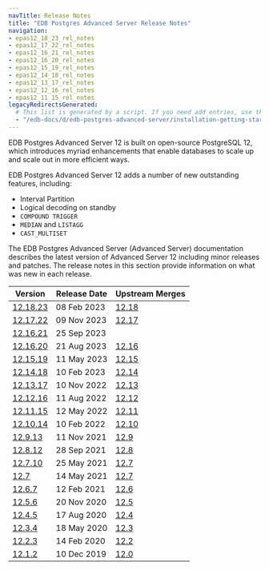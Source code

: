 ```yaml
---
navTitle: Release Notes
title: "EDB Postgres Advanced Server Release Notes"
navigation:
- epas12_18_23_rel_notes
- epas12_17_22_rel_notes
- epas12_16_21_rel_notes
- epas12_16_20_rel_notes
- epas12_15_19_rel_notes
- epas12_14_18_rel_notes
- epas12_13_17_rel_notes
- epas12_12_16_rel_notes
- epas12_11_15_rel_notes
legacyRedirectsGenerated:
  # This list is generated by a script. If you need add entries, use the `legacyRedirects` key.
  - "/edb-docs/d/edb-postgres-advanced-server/installation-getting-started/release-notes/12/toc.html"
---
```


EDB Postgres Advanced Server 12 is built on open-source PostgreSQL 12, which introduces myriad enhancements that enable databases to scale up and scale out in more efficient ways. 

EDB Postgres Advanced Server 12 adds a number of new outstanding features, including:

- Interval Partition
- Logical decoding on standby
- `COMPOUND TRIGGER`
- `MEDIAN` and `LISTAGG`
- `CAST_MULTISET`

The EDB Postgres Advanced Server (Advanced Server) documentation describes the latest version of Advanced Server 12 including minor releases and patches. The release notes in this section provide information on what was new in each release. 

|                  Version                  | Release Date |                        Upstream Merges                         |
| ----------------------------------------- | ------------ | -------------------------------------------------------------- |
| [12.18.23](epas12_18_23_rel_notes.mdx)    | 08 Feb 2023  | [12.18](https://www.postgresql.org/docs/12/release-12-18.html) |
| [12.17.22](epas12_17_22_rel_notes.mdx)    | 09 Nov 2023  | [12.17](https://www.postgresql.org/docs/12/release-12-17.html) |
| [12.16.21](epas12_16_21_rel_notes.mdx)    | 25 Sep 2023  |                                                                |
| [12.16.20](epas12_16_20_rel_notes.mdx)    | 21 Aug 2023  | [12.16](https://www.postgresql.org/docs/12/release-12-16.html) |
| [12.15.19](epas12_15_19_rel_notes.mdx)    | 11 May 2023  | [12.15](https://www.postgresql.org/docs/12/release-12-15.html) |
| [12.14.18](epas12_14_18_rel_notes.mdx)    | 10 Feb 2023  | [12.14](https://www.postgresql.org/docs/12/release-12-14.html) |
| [12.13.17](epas12_13_17_rel_notes.mdx)    | 10 Nov 2022  | [12.13](https://www.postgresql.org/docs/12/release-12-13.html) |
| [12.12.16](epas12_12_16_rel_notes.mdx)    | 11 Aug 2022  | [12.12](https://www.postgresql.org/docs/12/release-12-12.html) |
| [12.11.15](epas12_11_15_rel_notes.mdx)    | 12 May 2022  | [12.11](https://www.postgresql.org/docs/12/release-12-11.html) |
| [12.10.14](05_epas12.10.14_rel_notes.mdx) | 10 Feb 2022  | [12.10](https://www.postgresql.org/docs/12/release-12-10.html) |
| [12.9.13](06_epas12.9.13_rel_notes.mdx)   | 11 Nov 2021  | [12.9](https://www.postgresql.org/docs/12/release-12-9.html)   |
| [12.8.12](07_epas12.8.12_rel_notes.mdx)   | 28 Sep 2021  | [12.8](https://www.postgresql.org/docs/12/release-12-8.html)   |
| [12.7.10](08_epas12.7.10_rel_notes.mdx)   | 25 May 2021  | [12.7](https://www.postgresql.org/docs/12/release-12-7.html)   |
| [12.7](09_epas12.7_rel_notes.mdx)         | 14 May 2021  | [12.7](https://www.postgresql.org/docs/12/release-12-7.html)   |
| [12.6.7](10_epas12.6.7_rel_notes.mdx)     | 12 Feb 2021  | [12.6](https://www.postgresql.org/docs/12/release-12-6.html)   |
| [12.5.6](11_epas12.5.6_rel_notes.mdx)     | 20 Nov 2020  | [12.5](https://www.postgresql.org/docs/12/release-12-5.html)   |
| [12.4.5](13_epas12.4.5_rel_notes.mdx)     | 17 Aug 2020  | [12.4](https://www.postgresql.org/docs/12/release-12-4.html)   |
| [12.3.4](15_epas12.3.4_rel_notes.mdx)     | 18 May 2020  | [12.3](https://www.postgresql.org/docs/12/release-12-3.html)   |
| [12.2.3](17_epas12.2.3_rel_notes.mdx)     | 14 Feb 2020  | [12.2](https://www.postgresql.org/docs/12/release-12-2.html)   |
| [12.1.2](19_epas12.1.2_rel_notes.mdx)     | 10 Dec 2019  | [12.0](https://www.postgresql.org/docs/12/release-12.html)     |